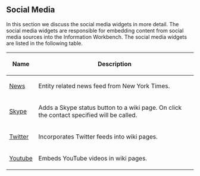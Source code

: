 == Social Media ==

In this section we discuss the social media widgets in more detail.  The social media widgets are responsible for embedding content from social media sources into the Information Workbench.  The social media widgets are listed in the following table.

{|class="wikitable"
|-
!Name
!Description
|-
| [[ Help:News | News ]]
| Entity related news feed from New York Times.
|-
| [[ Help:Skype | Skype ]]
| Adds a Skype status button to a wiki page. On click the contact specified will be called.
|-
| [[ Help:Twitter | Twitter ]]
| Incorporates Twitter feeds into wiki pages.
|-
| [[ Help:Youtube | Youtube ]]
| Embeds YouTube videos in wiki pages.
|}